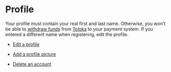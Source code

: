 # Profile

Your profile must contain your real first and last name. Otherwise, you won't be able to [withdraw funds](../pay/about) from [Toloka](http://toloka.yandex.com/) to your payment system. If you entered a different name when registering, edit the profile.

- [Edit a profile](#edit)

- [Add a profile picture](#avatar)

- [Delete an account](#delete)

